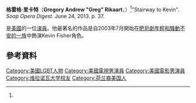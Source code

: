 {{Infobox person
|image = Greg Rikaart (cropped).jpg 
| name          = Greg Rikaart
| birth_name    = Gregory Andrew Rikaart
| birth_date     = {{birth date and age|1977|02|26}}
| birth_place    = [[美國|美國]][[布魯克林|布魯克林]]
| spouse = Robert Sudduth (m. 2015)
| website       =
| emmyawards =
}}
'''格雷格·里卡特'''（'''Gregory Andrew "Greg" Rikaart'''，{{bd|1977年|2月26日}}）<ref name="Stairway to Kevin.../">"Stairway to Kevin". ''Soap Opera Digest''. June 24, 2013. p. 37.</ref>是[[美國|美國]]的一位[[演員|演員]]。他最著名的作品是自2003年7月開始在[[肥皂劇|肥皂劇]][[年輕和騷動不安的一族|年輕和騷動不安的一族]]中飾演Kevin Fisher角色。
==參考資料==
{{reflist}}

{{DEFAULTSORT:Rikaart, Greg}}
[[Category:美國LGBT人物|Category:美國LGBT人物]]
{{actor-stub}}
{{美国人物小作品}}

[[Category:美國電視男演員|Category:美國電視男演員]]
[[Category:美國電影男演員|Category:美國電影男演員]]
[[Category:维拉诺瓦大学校友|Category:维拉诺瓦大学校友]]
[[Category:荷兰裔美国人|Category:荷兰裔美国人]]